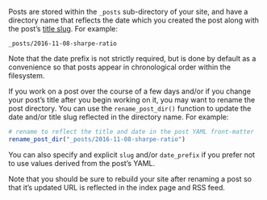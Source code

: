Posts are stored within the `_posts` sub-directory of your site, and have a directory name that reflects the date which you created the post along with the post's [title slug](https://en.wikipedia.org/wiki/Clean_URL#Slug). For example:

`_posts/2016-11-08-sharpe-ratio`

Note that the date prefix is not strictly required, but is done by default as a convenience so that posts appear in chronological order within the filesystem.

If you work on a post over the course of a few days and/or if you change your post's title after you begin working on it, you may want to rename the post directory. You can use the `rename_post_dir()` function to update the date and/or title slug reflected in the directory name. For example:

```r
# rename to reflect the title and date in the post YAML front-matter
rename_post_dir("_posts/2016-11-08-sharpe-ratio") 
```

You can also specify and explicit `slug` and/or `date_prefix` if you prefer not to use values derived from the post's YAML.

Note that you should be sure to rebuild your site after renaming a post so that it's updated URL is reflected in the index page and RSS feed.
